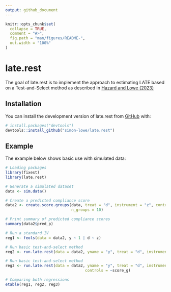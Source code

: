 ```yaml
---
output: github_document
---
```


<!-- README.md is generated from README.Rmd. Please edit that file -->

```r
knitr::opts_chunk$set(
  collapse = TRUE,
  comment = "#>",
  fig.path = "man/figures/README-",
  out.width = "100%"
)
```

# late.rest

<!-- badges: start -->
<!-- badges: end -->

The goal of late.rest is to implement the approach to estimating LATE based on a Test-and-Select method as described in [Hazard and Lowe (2023)](https://www.dropbox.com/s/x7kzrggcy9a614x/LATEPS_Working_Paper.pdf?dl=0)

## Installation

You can install the development version of late.rest from [GitHub](https://github.com/) with:

``` r
# install.packages("devtools")
devtools::install_github("simon-lowe/late.rest")
```

## Example

The example below shows basic use with simulated data:

```r
# Loading packages
library(fixest)
library(late.rest)

# Generate a simulated dataset
data <- sim.data()

# Create a predicted compliance score
data2 <- create.score.groups(data, treat = "d", instrument = "z", controls = ~x,
                             n_groups = 10)

# Print summary of predicted compliance scores
summary(data2$pred_p)

# Run a standard IV
reg1 <- feols(data = data2, y ~ 1 | d ~ z)

# Run basic test-and-select method
reg2 <- run.late.rest(data = data2, yname = "y", treat = "d", instrument = "z", controls = ~g)

# Run basic test-and-select method
reg3 <- run.late.rest(data = data2, yname = "y", treat = "d", instrument = "z",
                                   controls = ~score_g)

# Comparing both regressions
etable(reg1, reg2, reg3)
```


<!-- You'll still need to render `README.Rmd` regularly, to keep `README.md` up-to-date. `devtools::build_readme()` is handy for this. You could also use GitHub Actions to re-render `README.Rmd` every time you push. An example workflow can be found here: <https://github.com/r-lib/actions/tree/v1/examples>. -->

<!-- You can also embed plots, for example: -->

<!-- ```{r pressure, echo = FALSE} -->
<!-- plot(pressure) -->
<!-- ``` -->

<!-- In that case, don't forget to commit and push the resulting figure files, so they display on GitHub and CRAN. -->
